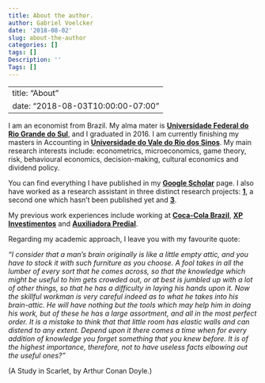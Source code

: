 ```yaml
---
title: About the author.
author: Gabriel Voelcker
date: '2018-08-02'
slug: about-the-author
categories: []
tags: []
Description: ''
Tags: []
---
```


---
title: "About"
date: "2018-08-03T10:00:00-07:00"
---

I am an economist from Brazil. My alma mater is [**Universidade Federal do Rio Grande do Sul**](https://www.ufrgs.br/fce/), and I graduated in 2016. I am currently finishing my masters in Accounting in [**Universidade do Vale do Rio dos Sinos**](http://www.unisinos.br/mestrado-e-doutorado/ciencias-contabeis/presencial/porto-alegre). My main research interests include: econometrics, microeconomics, game theory, risk, behavioural economics, decision-making, cultural economics and dividend policy. 

You can find everything I have published in my [**Google Scholar**](https://scholar.google.com.br/citations?user=WP7S4-gAAAAJ&hl=pt-BR&oi=sra) page. I also have  worked as a research assistant in three distinct research projects: [**1**](https://onlinelibrary.wiley.com/doi/abs/10.1111/1475-679X.12201), a second one which hasn't been published yet and [**3**](https://www.lume.ufrgs.br/bitstream/handle/10183/153772/Poster_45933.pdf?sequence=2).

My previous work experiences include working at [**Coca-Cola Brazil**](https://www.cocacolabrasil.com.br/), [**XP Investimentos**](https://www.xpi.com.br/) and [**Auxiliadora Predial**](https://www.auxiliadorapredial.com.br/). 

Regarding my academic approach, I leave you with my favourite quote:

*"I consider that a man's brain originally is like a little empty attic, and you have to stock it with such furniture as you choose. A fool takes in all the lumber of every sort that he comes across, so that the knowledge which might be useful to him gets crowded out, or at best is jumbled up with a lot of other things, so that he has a difficulty in laying his hands upon it. Now the skillful workman is very careful indeed as to what he takes into his brain-attic. He will have nothing but the tools which may help him in doing his work, but of these he has a large assortment, and all in the most perfect order. It is a mistake to think that that little room has elastic walls and can distend to any extent. Depend upon it there comes a time when for every addition of knowledge you forget something that you knew before. It is of the highest importance, therefore, not to have useless facts elbowing out the useful ones?"*

(A Study in Scarlet, by Arthur Conan Doyle.)
